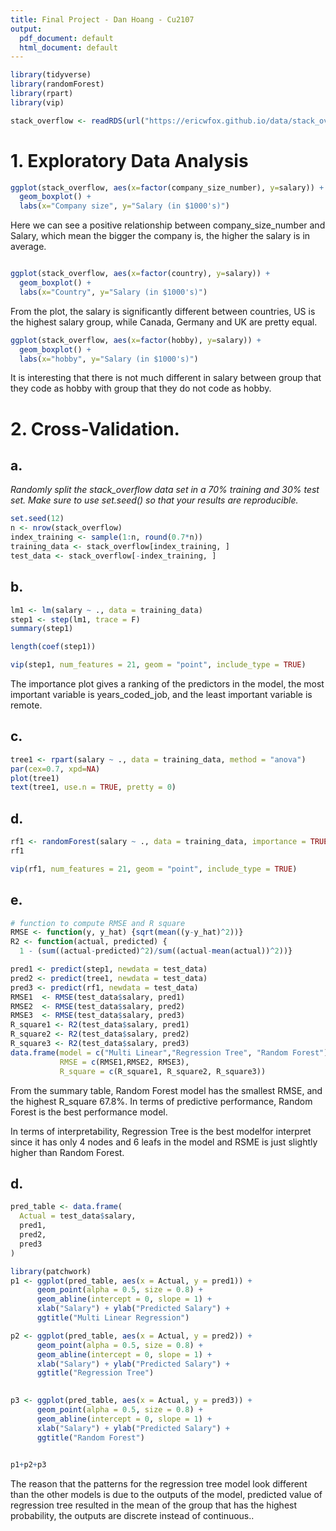 ```yaml
---
title: Final Project - Dan Hoang - Cu2107
output:
  pdf_document: default
  html_document: default
---
```



```r
library(tidyverse)
library(randomForest)
library(rpart)
library(vip)
```

```r
stack_overflow <- readRDS(url("https://ericwfox.github.io/data/stack_overflow.rds"))
```


# 1.  Exploratory Data Analysis

```r
ggplot(stack_overflow, aes(x=factor(company_size_number), y=salary)) +
  geom_boxplot() +
  labs(x="Company size", y="Salary (in $1000's)")
```

Here we can see a positive relationship between company_size_number and Salary, which mean the bigger the company is, the higher the salary is in average.

```r

```


```r
ggplot(stack_overflow, aes(x=factor(country), y=salary)) +
  geom_boxplot() +
  labs(x="Country", y="Salary (in $1000's)")
```

From the plot, the salary is significantly different between countries, US is the highest salary group, while Canada, Germany and UK are pretty equal.  


```r
ggplot(stack_overflow, aes(x=factor(hobby), y=salary)) +
  geom_boxplot() +
  labs(x="hobby", y="Salary (in $1000's)")
```

It is interesting that there is not much different in salary between group that they code as hobby with group that they do not code as hobby. 


# 2. Cross-Validation.


## a.

*Randomly split the stack_overflow data set in a 70% training and 30% test set. Make sure to use set.seed() so that your results are reproducible.*


```r
set.seed(12)
n <- nrow(stack_overflow)
index_training <- sample(1:n, round(0.7*n))
training_data <- stack_overflow[index_training, ]
test_data <- stack_overflow[-index_training, ]

```


## b.

```r
lm1 <- lm(salary ~ ., data = training_data)
step1 <- step(lm1, trace = F)
summary(step1)
```

```r
length(coef(step1))
```


```r
vip(step1, num_features = 21, geom = "point", include_type = TRUE)
```

The importance plot gives a ranking of the predictors in the model,  the most important variable is years_coded_job, and the least important variable is remote. 

## c. 

```r
tree1 <- rpart(salary ~ ., data = training_data, method = "anova")
par(cex=0.7, xpd=NA)
plot(tree1)
text(tree1, use.n = TRUE, pretty = 0)
```

## d. 

```r
rf1 <- randomForest(salary ~ ., data = training_data, importance = TRUE)
rf1

```

```r
vip(rf1, num_features = 21, geom = "point", include_type = TRUE)
```

## e.

```r
# function to compute RMSE and R square
RMSE <- function(y, y_hat) {sqrt(mean((y-y_hat)^2))} 
R2 <- function(actual, predicted) {
  1 - (sum((actual-predicted)^2)/sum((actual-mean(actual))^2))}
```

```r
pred1 <- predict(step1, newdata = test_data)
pred2 <- predict(tree1, newdata = test_data)
pred3 <- predict(rf1, newdata = test_data)
RMSE1  <- RMSE(test_data$salary, pred1)
RMSE2  <- RMSE(test_data$salary, pred2)
RMSE3  <- RMSE(test_data$salary, pred3)
R_square1 <- R2(test_data$salary, pred1)
R_square2 <- R2(test_data$salary, pred2)
R_square3 <- R2(test_data$salary, pred3)
data.frame(model = c("Multi Linear","Regression Tree", "Random Forest"), 
           RMSE = c(RMSE1,RMSE2, RMSE3), 
           R_square = c(R_square1, R_square2, R_square3))
```

From the summary table, Random Forest model has the smallest RMSE, and the highest R_square 67.8%. In terms of predictive performance, Random Forest is the best performance model.

In terms of interpretability, Regression Tree is the best modelfor interpret since it has only 4 nodes and 6 leafs in the model and RSME is just slightly higher than Random Forest. 

## d.

```r
pred_table <- data.frame(
  Actual = test_data$salary, 
  pred1,
  pred2,
  pred3
) 
```


```r
library(patchwork)
p1 <- ggplot(pred_table, aes(x = Actual, y = pred1)) +
      geom_point(alpha = 0.5, size = 0.8) +
      geom_abline(intercept = 0, slope = 1) +
      xlab("Salary") + ylab("Predicted Salary") +
      ggtitle("Multi Linear Regression") 

p2 <- ggplot(pred_table, aes(x = Actual, y = pred2)) +
      geom_point(alpha = 0.5, size = 0.8) +
      geom_abline(intercept = 0, slope = 1) +
      xlab("Salary") + ylab("Predicted Salary") +
      ggtitle("Regression Tree") 
  

p3 <- ggplot(pred_table, aes(x = Actual, y = pred3)) +
      geom_point(alpha = 0.5, size = 0.8) +
      geom_abline(intercept = 0, slope = 1) +
      xlab("Salary") + ylab("Predicted Salary") +
      ggtitle("Random Forest") 
  

p1+p2+p3
```

The reason that the patterns for the regression tree model look different than the other models is due to the outputs of the model, predicted value of regression tree resulted in the mean of the group that has the highest probability, the outputs are discrete instead of continuous..







